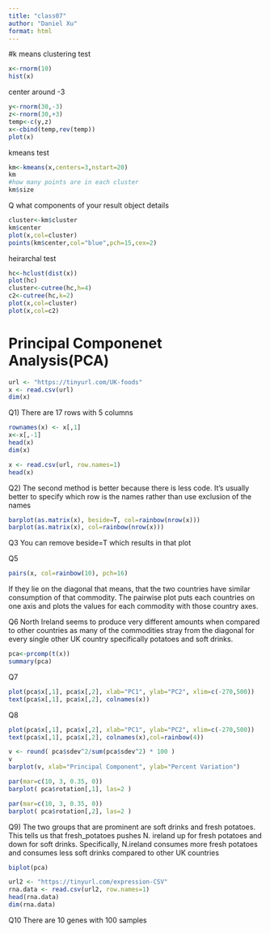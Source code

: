 ```yaml
---
title: "class07"
author: "Daniel Xu"
format: html
---
```

#k means clustering
test

```r
x<-rnorm(10)
hist(x)
```
center around -3
```r
y<-rnorm(30,-3)
z<-rnorm(30,+3)
temp<-c(y,z)
x<-cbind(temp,rev(temp))
plot(x)
```
kmeans test
```r
km<-kmeans(x,centers=3,nstart=20)
km
#how many points are in each cluster
km$size
```
Q what components of your result object details
```r
cluster<-km$cluster
km$center
plot(x,col=cluster)
points(km$center,col="blue",pch=15,cex=2)
```

heirarchal test
```r
hc<-hclust(dist(x))
plot(hc)
cluster<-cutree(hc,h=4)
c2<-cutree(hc,k=2)
plot(x,col=cluster)
plot(x,col=c2)

```
# Principal Componenet Analysis(PCA)

```r
url <- "https://tinyurl.com/UK-foods"
x <- read.csv(url)
dim(x)
```
Q1)
There are 17 rows with 5 columns

```r
rownames(x) <- x[,1]
x<-x[,-1]
head(x)
dim(x)
```
```r
x <- read.csv(url, row.names=1)
head(x)
```
Q2) The second method is better because there is less code. It's usually better 
to specify which row is the names rather than use exclusion of the names

```r
barplot(as.matrix(x), beside=T, col=rainbow(nrow(x)))
barplot(as.matrix(x), col=rainbow(nrow(x)))
```

Q3
You can remove beside=T which results in that plot

Q5
```r
pairs(x, col=rainbow(10), pch=16)
```
If they lie on the diagonal that means, that the two countries have similar
consumption of that commodity. The pairwise plot puts each countries on one axis
and plots the values for each commodity with those country axes. 

Q6
North Ireland seems to produce very different amounts when compared to other
countries as many of the commodities stray from the diagonal for every single 
other UK country specifically potatoes and soft drinks.

```r
pca<-prcomp(t(x))
summary(pca)
```
Q7
```r
plot(pca$x[,1], pca$x[,2], xlab="PC1", ylab="PC2", xlim=c(-270,500))
text(pca$x[,1], pca$x[,2], colnames(x))
```
Q8
```r
plot(pca$x[,1], pca$x[,2], xlab="PC1", ylab="PC2", xlim=c(-270,500))
text(pca$x[,1], pca$x[,2], colnames(x),col=rainbow(4))
```
```r
v <- round( pca$sdev^2/sum(pca$sdev^2) * 100 )
v
barplot(v, xlab="Principal Component", ylab="Percent Variation")
```

```r
par(mar=c(10, 3, 0.35, 0))
barplot( pca$rotation[,1], las=2 )
```
```r
par(mar=c(10, 3, 0.35, 0))
barplot( pca$rotation[,2], las=2 )
```
Q9)
The two groups that are prominent are soft drinks and fresh potatoes.
This tells us that fresh_potatoes pushes N. ireland up for fresh potatoes and 
down for soft drinks. Specifically, N.ireland consumes more fresh potatoes and
consumes less soft drinks compared to other UK countries

```r
biplot(pca)
```
```r
url2 <- "https://tinyurl.com/expression-CSV"
rna.data <- read.csv(url2, row.names=1)
head(rna.data)
dim(rna.data)
```
Q10
There are 10 genes with 100 samples
